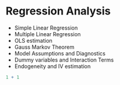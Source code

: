 # Regression Analysis

- Simple Linear Regression 
- Multiple Linear Regression
- OLS estimation
- Gauss Markov Theorem
- Model Assumptions and Diagnostics
- Dummy variables and Interaction Terms
- Endogeneity and IV estimation





```r
1 + 1
```

